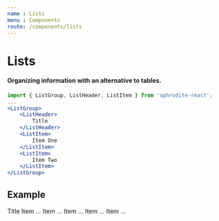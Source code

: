 ```yaml
---
name : Lists
menu : Components
route: /components/lists
---
```



# Lists
#### Organizing information with an alternative to tables.

```jsx
import { ListGroup, ListHeader, ListItem } from 'aphrodite-react';
...
<ListGroup>
    <ListHeader>
        Title
    </ListHeader>
    <ListItem>
        Item One
    </ListItem>
    <ListItem>
        Item Two
    </ListItem>
</ListGroup>
```

## Example
<Playground>
    <ListGroup>
        <ListHeader>
            Title
        </ListHeader>
        <ListItem>
            Item ...
        </ListItem>
        <ListItem>
            Item ...
        </ListItem>
        <ListItem>
            Item ...
        </ListItem>
        <ListItem>
            Item ...
        </ListItem>
        <ListItem>
            Item ...
        </ListItem>
    </ListGroup>
</Playground>
